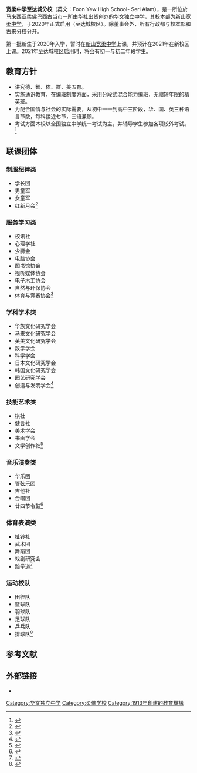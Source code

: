 {{about||位于新山县的总校|新山宽柔中学|位于古来县的分校|宽柔中学古来分校}}
{{Infobox_School
|name        = 宽柔中学至达城分校
|native_name  = Foon Yew High School - Seri Alam
|image = 
|motto      = *礼——规规矩矩的态度
*义——正正当当的行为
*廉——清清白白的辨别
*耻——切切实实的觉悟<ref>{{Cite web |url=https://www.foonyewsa.edu.my/about#motto |title=存档副本 |access-date=2020-12-21 |archive-date=2020-12-16 |archive-url=https://web.archive.org/web/20201216022737/https://www.foonyewsa.edu.my/about#motto }}</ref>
|established = 2020年
|type        = [[华文独立中学|华文独立中学]]
|district = {{MYS}}{{flag|柔佛}}[[巴西古当|巴西古当]]
*[[新山县_(马来西亚)|新山县]][[新山|新山]]（校本部）
*[[古来县|古来县]]优美镇（第一分校）
*'''[[新山县_(马来西亚)|新山县]][[巴西古当|巴西古当]]至达城（第二分校）'''
|principal   = 江宁福
|magazine    = 
|address     = Jalan Purnama 4, Bandar Seri Alam, 81750 Masai, Johor.
|coordinates = 
|tel = *校长 07 213 3500
*校长室助理 07 213 3511
*教务处 07 213 3522
*训导处 07 213 3533
*事务处 07 213 3544
|website = https://www.foonyewsa.edu.my/
}}

'''宽柔中学至达城分校'''（英文：Foon Yew High School- Seri Alam），是一所位於[[马來西亚|马來西亚]][[柔佛|柔佛]][[巴西古当|巴西古当]]市一所由[[华社|华社]]出资创办的华文[[独立中学|独立中学]]，其校本部为[[新山宽柔中学|新山宽柔中学]]，于2020年正式启用（至达城校区）。除董事会外，所有行政都与校本部和古来分校分开。

第一批新生于2020年入学，暂时在[[新山宽柔中学|新山宽柔中学]]上课，并预计在2021年在新校区上课。2021年至达城校区启用时，将会有初一与初二年段学生。

==教育方针==
*讲究德、智、体、群、美五育。
*实施通识教育．在编班制度方面，采用分段式混合能力编班，无缩短年限的精英班。
*为配合国情与社会的实际需要，从初中一一到高中三阶段，华、国、英三种语言节数，每科接近七节，三语兼顾。
*考试方面本校以全国独立中学统一考试为主，并辅导学生参加各项校外考试。<ref>{{Cite web |url=https://www.foonyewsa.edu.my/about#principle |title=存档副本 |access-date=2020-12-21 |archive-date=2020-12-16 |archive-url=https://web.archive.org/web/20201216022737/https://www.foonyewsa.edu.my/about#principle |dead-url=no }}</ref>
==联课团体==
===制服纪律类===
*学长团
*男童军
*女童军
*红新月会<ref>{{Cite web |url=https://www.foonyewsa.edu.my/co-curricular/uniform-and-discipline |title=存档副本 |access-date=2020-12-21 |archive-date=2020-12-16 |archive-url=https://web.archive.org/web/20201216022831/https://www.foonyewsa.edu.my/co-curricular/uniform-and-discipline |dead-url=no }}</ref>
===服务学习类===
*校讯社
*心理学社
*少狮会
*电脑协会
*图书馆协会
*视听媒体协会
*电子木工协会
*自然与环保协会
*体育与竞赛协会<ref>{{Cite web |url=https://www.foonyewsa.edu.my/co-curricular/service-and-learning |title=存档副本 |access-date=2020-12-21 |archive-date=2020-10-17 |archive-url=https://web.archive.org/web/20201017022531/https://www.foonyewsa.edu.my/co-curricular/service-and-learning |dead-url=no }}</ref>
===学科学术类===
*华族文化研究学会
*马来文化研究学会
*英美文化研究学会
*数学学会
*科学学会
*日本文化研究学会
*韩国文化研究学会
*园艺研究学会
*创造与发明学会<ref>{{Cite web |url=https://www.foonyewsa.edu.my/co-curricular/Academic-and-learning |title=存档副本 |access-date=2020-12-21 |archive-date=2020-12-16 |archive-url=https://web.archive.org/web/20201216022814/https://www.foonyewsa.edu.my/co-curricular/Academic-and-learning |dead-url=no }}</ref>
===技能艺术类===
*棋社
*健言社
*美术学会
*书画学会
*文学创作社<ref>{{Cite web |url=https://www.foonyewsa.edu.my/co-curricular/art-and-technical-ability |title=存档副本 |access-date=2020-12-21 |archive-date=2020-12-16 |archive-url=https://web.archive.org/web/20201216022900/https://www.foonyewsa.edu.my/co-curricular/art-and-technical-ability |dead-url=no }}</ref>
===音乐演奏类===
*华乐团
*管弦乐团
*吉他社
*合唱团
*廿四节令鼓<ref>{{Cite web |url=https://www.foonyewsa.edu.my/co-curricular/music-and-performace |title=存档副本 |access-date=2020-12-21 |archive-date=2020-12-16 |archive-url=https://web.archive.org/web/20201216022835/https://www.foonyewsa.edu.my/co-curricular/music-and-performace |dead-url=no }}</ref>
===体育表演类===
*扯铃社
*武术团
*舞蹈团
*戏剧研究会
*跆拳道<ref>{{Cite web |url=https://www.foonyewsa.edu.my/co-curricular/sports-and-performance |title=存档副本 |access-date=2020-12-21 |archive-date=2020-12-16 |archive-url=https://web.archive.org/web/20201216022851/https://www.foonyewsa.edu.my/co-curricular/sports-and-performance |dead-url=no }}</ref>
===运动校队===
*田径队
*篮球队
*羽球队
*足球队
*乒乓队
*排球队<ref>{{Cite web |url=https://www.foonyewsa.edu.my/co-curricular/sports-team |title=存档副本 |access-date=2020-12-21 |archive-date=2020-12-16 |archive-url=https://web.archive.org/web/20201216022731/https://www.foonyewsa.edu.my/co-curricular/sports-team |dead-url=yes }}</ref>
==参考文献==
{{Reflist|3}}
==外部链接==
*{{Official website|https://www.foonyew.edu.my/}}
{{马来西亚华文独中}}
[[Category:华文独立中学|Category:华文独立中学]]
[[Category:柔佛学校|Category:柔佛学校]]
[[Category:1913年創建的教育機構|Category:1913年創建的教育機構]]